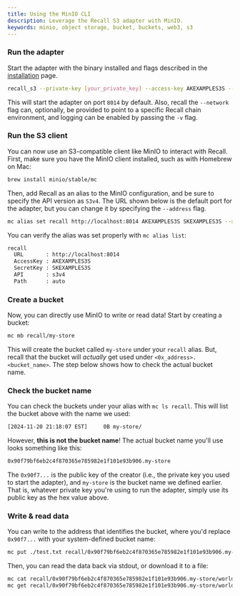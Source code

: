 ```yaml
---
title: Using the MinIO CLI
description: Leverage the Recall S3 adapter with MinIO.
keywords: minio, object storage, bucket, buckets, web3, s3
---
```


<Steps>

<Step>

### Run the adapter

Start the adapter with the binary installed and flags described in the
[installation](/s3/installation) page.

```sh
recall_s3 --private-key [your_private_key] --access-key AKEXAMPLES3S --secret-key SKEXAMPLES3S
```

This will start the adapter on port `8014` by default. Also, recall the `--network` flag can,
optionally, be provided to point to a specific Recall chain environment, and logging can be enabled
by passing the `-v` flag.

</Step>

<Step>

### Run the S3 client

You can now use an S3-compatible client like MinIO to interact with Recall. First, make sure you
have the MinIO client installed, such as with Homebrew on Mac:

```sh
brew install minio/stable/mc
```

Then, add Recall as an alias to the MinIO configuration, and be sure to specify the API version as
`S3v4`. The URL shown below is the default port for the adapter, but you can change it by specifying
the `--address` flag.

```sh
mc alias set recall http://localhost:8014 AKEXAMPLES3S SKEXAMPLES3S --api s3v4
```

You can verify the alias was set properly with `mc alias list`:

```sh
recall
  URL       : http://localhost:8014
  AccessKey : AKEXAMPLES3S
  SecretKey : SKEXAMPLES3S
  API       : s3v4
  Path      : auto
```

</Step>

<Step>

### Create a bucket

Now, you can directly use MinIO to write or read data! Start by creating a bucket:

```sh
mc mb recall/my-store
```

This will create the bucket called `my-store` under your `recall` alias. But, recall that the bucket
will _actually_ get used under `<0x_address>.<bucket_name>`. The step below shows how to check the
actual bucket name.

</Step>

<Step>

### Check the bucket name

You can check the buckets under your alias with `mc ls recall`. This will list the bucket above with
the name we used:

```sh
[2024-11-20 21:18:07 EST]     0B my-store/
```

However, **this is not the bucket name**! The actual bucket name you'll use looks something like
this:

```sh
0x90f79bf6eb2c4f870365e785982e1f101e93b906.my-store
```

The `0x90f7...` is the public key of the creator (i.e., the private key you used to start the
adapter), and `my-store` is the bucket name we defined earlier. That is, whatever private key you're
using to run the adapter, simply use its public key as the hex value above.

</Step>

<Step>

### Write & read data

You can write to the address that identifies the bucket, where you'd replace `0x90f7...` with your
system-defined bucket name:

```sh
mc put ./test.txt recall/0x90f79bf6eb2c4f870365e785982e1f101e93b906.my-store/world
```

Then, you can read the data back via stdout, or download it to a file:

```sh
mc cat recall/0x90f79bf6eb2c4f870365e785982e1f101e93b906.my-store/world
mc get recall/0x90f79bf6eb2c4f870365e785982e1f101e93b906.my-store/world ./downloaded-test.txt
```

</Step>

</Steps>
